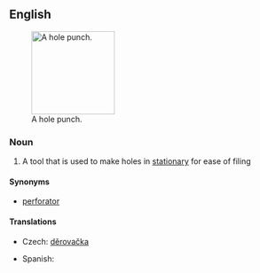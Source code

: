 ==English==
{{wikipedia}}
[[Image:Hole_punch.JPG|thumb|150px|A hole punch.]]
===Noun===
{{en-noun|sg=[[hole]] [[punch]]|es}}

# A tool that is used to make holes in [[stationary]] for ease of filing

====Synonyms====
* [[perforator]]

====Translations====
{{trans-top|tool}}
* Czech: [[děrovačka]] {{f}}
{{trans-mid}}
* Spanish: {{t-|es|máquina perforadora|f}}
{{trans-bottom}}